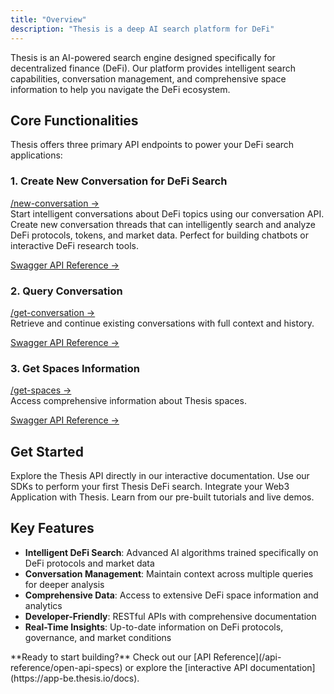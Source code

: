 ```yaml
---
title: "Overview"
description: "Thesis is a deep AI search platform for DeFi"
---
```


Thesis is an AI-powered search engine designed specifically for decentralized finance (DeFi). Our platform provides intelligent search capabilities, conversation management, and comprehensive space information to help you navigate the DeFi ecosystem.

## Core Functionalities

Thesis offers three primary API endpoints to power your DeFi search applications:

### 1. Create New Conversation for DeFi Search


<a href="./api-reference/endpoint/new-conversation" target="_self" className="endpoint-link">/new-conversation -></a>\
Start intelligent conversations about DeFi topics using our conversation API.
Create new conversation threads that can intelligently search and analyze DeFi protocols, tokens, and market data. Perfect for building chatbots or interactive DeFi research tools.

[Swagger API Reference →](https://app-be.thesis.io/docs#/conversations/integration_new_conversation_api_v1_integration_conversations_post)

### 2. Query Conversation

<a href="./api-reference/endpoint/get-conversation" target="_self" className="endpoint-link">/get-conversation -></a>\
Retrieve and continue existing conversations with full context and history.

[Swagger API Reference →](https://app-be.thesis.io/docs#/conversations/integration_get_conversation_api_v1_integration_conversations__conversation_id__get)

### 3. Get Spaces Information


<a href="./api-reference/endpoint/get-spaces" target="_self" className="endpoint-link">/get-spaces -></a>\
Access comprehensive information about Thesis spaces.

[Swagger API Reference →](https://app-be.thesis.io/docs#/spaces)

## Get Started

<CardGroup cols={2}>

<Card title="API Playground" icon="play" href="https://app-be.thesis.io/docs">
  Explore the Thesis API directly in our interactive documentation.
</Card>

<Card title="Quickstart" icon="rocket" href="/quickstart">
  Use our SDKs to perform your first Thesis DeFi search.
</Card>

<Card title="Integrate with Thesis" icon="code" href="/integration/code">
  Integrate your Web3 Application with Thesis.
</Card>

<Card title="Examples" icon="book-open" href="/examples/hello-world">
  Learn from our pre-built tutorials and live demos.
</Card>

</CardGroup>

## Key Features

- **Intelligent DeFi Search**: Advanced AI algorithms trained specifically on DeFi protocols and market data
- **Conversation Management**: Maintain context across multiple queries for deeper analysis  
- **Comprehensive Data**: Access to extensive DeFi space information and analytics
- **Developer-Friendly**: RESTful APIs with comprehensive documentation
- **Real-Time Insights**: Up-to-date information on DeFi protocols, governance, and market conditions

<Note>
  **Ready to start building?** Check out our [API Reference](/api-reference/open-api-specs) or explore the [interactive API documentation](https://app-be.thesis.io/docs).
</Note>
